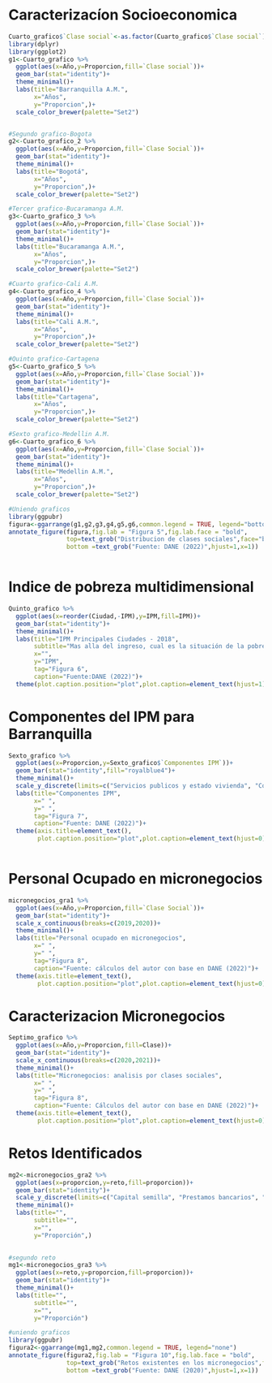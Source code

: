 # Caracterizacíon Socioeconomica

```r
Cuarto_grafico$`Clase social`<-as.factor(Cuarto_grafico$`Clase social`)
library(dplyr)
library(ggplot2)
g1<-Cuarto_grafico %>%
  ggplot(aes(x=Año,y=Proporcion,fill=`Clase social`))+
  geom_bar(stat="identity")+
  theme_minimal()+
  labs(title="Barranquilla A.M.",
       x="Años",
       y="Proporcion",)+
  scale_color_brewer(palette="Set2")


#Segundo grafico-Bogota
g2<-Cuarto_grafico_2 %>%
  ggplot(aes(x=Año,y=Proporcion,fill=`Clase Social`))+
  geom_bar(stat="identity")+
  theme_minimal()+
  labs(title="Bogotá",
       x="Años",
       y="Proporcion",)+
  scale_color_brewer(palette="Set2")

#Tercer grafico-Bucaramanga A.M.
g3<-Cuarto_grafico_3 %>%
  ggplot(aes(x=Año,y=Proporcion,fill=`Clase Social`))+
  geom_bar(stat="identity")+
  theme_minimal()+
  labs(title="Bucaramanga A.M.",
       x="Años",
       y="Proporcion",)+
  scale_color_brewer(palette="Set2")

#Cuarto grafico-Cali A.M.
g4<-Cuarto_grafico_4 %>%
  ggplot(aes(x=Año,y=Proporcion,fill=`Clase Social`))+
  geom_bar(stat="identity")+
  theme_minimal()+
  labs(title="Cali A.M.",
       x="Años",
       y="Proporcion",)+
  scale_color_brewer(palette="Set2")

#Quinto grafico-Cartagena
g5<-Cuarto_grafico_5 %>%
  ggplot(aes(x=Año,y=Proporcion,fill=`Clase Social`))+
  geom_bar(stat="identity")+
  theme_minimal()+
  labs(title="Cartagena",
       x="Años",
       y="Proporcion",)+
  scale_color_brewer(palette="Set2")

#Sexto grafico-Medellin A.M.
g6<-Cuarto_grafico_6 %>%
  ggplot(aes(x=Año,y=Proporcion,fill=`Clase Social`))+
  geom_bar(stat="identity")+
  theme_minimal()+
  labs(title="Medellin A.M.",
       x="Años",
       y="Proporcion",)+
  scale_color_brewer(palette="Set2")

#Uniendo graficos
library(ggpubr)
figura<-ggarrange(g1,g2,g3,g4,g5,g6,common.legend = TRUE, legend="bottom")
annotate_figure(figura,fig.lab = "Figura 5",fig.lab.face = "bold",
                top=text_grob("Distribucion de clases sociales",face="bold"),
                bottom =text_grob("Fuente: DANE (2022)",hjust=1,x=1))
  
```

# Indice de pobreza multidimensional

```r
Quinto_grafico %>%
  ggplot(aes(x=reorder(Ciudad,-IPM),y=IPM,fill=IPM))+
  geom_bar(stat="identity")+
  theme_minimal()+
  labs(title="IPM Principales Ciudades - 2018",
       subtitle="Mas alla del ingreso, cual es la situación de la pobreza?",
       x="",
       y="IPM",
       tag="Figura 6",
       caption="Fuente:DANE (2022)")+
  theme(plot.caption.position="plot",plot.caption=element_text(hjust=1),legend.position="none")
```

# Componentes del IPM para Barranquilla

```r
Sexto_grafico %>%
  ggplot(aes(x=Proporcion,y=Sexto_grafico$`Componentes IPM`))+
  geom_bar(stat="identity",fill="royalblue4")+
  theme_minimal()+
  scale_y_discrete(limits=c("Servicios publicos y estado vivienda", "Condiciones de la niñez y juventud","Salud", "Condiciones educativas del hogar", "Trabajo"))+
  labs(title="Componentes IPM",
       x=" ",
       y=" ",
       tag="Figura 7",
       caption="Fuente: DANE (2022)")+
  theme(axis.title=element_text(),
        plot.caption.position="plot",plot.caption=element_text(hjust=0))
  
```

# Personal Ocupado en micronegocios

```r
micronegocios_gra1 %>%
  ggplot(aes(x=Año,y=Proporcion,fill=`Clase Social`))+
  geom_bar(stat="identity")+
  scale_x_continuous(breaks=c(2019,2020))+
  theme_minimal()+
  labs(title="Personal ocupado en micronegocios",
       x=" ",
       y=" ",
       tag="Figura 8",
       caption="Fuente: cálculos del autor con base en DANE (2022)")+
  theme(axis.title=element_text(),
        plot.caption.position="plot",plot.caption=element_text(hjust=0))

```



# Caracterizacion Micronegocios

```r
Septimo_grafico %>%
  ggplot(aes(x=Año,y=Proporcion,fill=Clase))+
  geom_bar(stat="identity")+
  scale_x_continuous(breaks=c(2020,2021))+
  theme_minimal()+
  labs(title="Micronegocios: analisis por clases sociales",
       x=" ",
       y=" ",
       tag="Figura 8",
       caption="Fuente: Cálculos del autor con base en DANE (2022)")+
  theme(axis.title=element_text(),
        plot.caption.position="plot",plot.caption=element_text(hjust=0))
```

# Retos Identificados

```r
mg2<-micronegocios_gra2 %>%
  ggplot(aes(x=proporcion,y=reto,fill=proporcion))+
  geom_bar(stat="identity")+
  scale_y_discrete(limits=c("Capital semilla", "Prestamos bancarios", "Ahorros personales"))+
  theme_minimal()+
  labs(title="",
       subtitle="",
       x="",
       y="Proporción",)
       

#segundo reto
mg1<-micronegocios_gra3 %>%
  ggplot(aes(x=reto,y=proporcion,fill=proporcion))+
  geom_bar(stat="identity")+
  theme_minimal()+
  labs(title="",
       subtitle="",
       x="",
       y="Proporción")

#uniendo graficos
library(ggpubr)
figura2<-ggarrange(mg1,mg2,common.legend = TRUE, legend="none")
annotate_figure(figura2,fig.lab = "Figura 10",fig.lab.face = "bold",
                top=text_grob("Retos existentes en los micronegocios",face="bold"),
                bottom =text_grob("Fuente: DANE (2020)",hjust=1,x=1))

```

